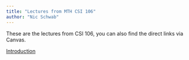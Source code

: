```yaml
---
title: "Lectures from MTH CSI 106"
author: "Nic Schwab"
---
```


These are the lectures from CSI 106, you can also find the direct links via Canvas. 

[Introduction](./lectures/Introduction.qmd)
